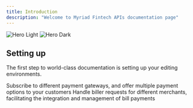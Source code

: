 ```yaml
---
title: Introduction
description: "Welcome to Myriad Fintech APIs documentation page"
---
```


<img
  className="block dark:hidden"
  src="/images/hero-light.png"
  alt="Hero Light"
/>
<img
  className="hidden dark:block"
  src="/images/hero-dark.png"
  alt="Hero Dark"
/>

## Setting up

The first step to world-class documentation is setting up your editing environments.

<CardGroup cols={2}>
  <Card
    title="Payment API"
    icon="pen-to-square"
    href="/api-reference/post-v1payments"
  >
    Subscribe to different payment gateways, and offer multiple payment options to your customers
  </Card>
  <Card
    title="Billers"
    icon="tax"
    href="/api-reference/billers/get-billers"
  >
     Handle biller requests for different merchants, facilitating the integration and management of bill payments
  </Card>
</CardGroup>

